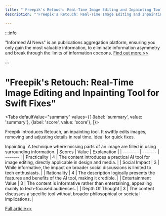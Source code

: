 ```yaml
---
title: "'Freepik's Retouch: Real-Time Image Editing and Inpainting Tool for Swift Fixes'"
description: "'Freepik's Retouch: Real-Time Image Editing and Inpainting Tool for Swift Fixes'"

---
```



:::info

"Informed AI News" is an publications aggregation platform, ensuring you only gain the most valuable information, to eliminate information asymmetry and break through the limits of information cocoons.  [Find out more >>](/)

:::

# "Freepik's Retouch: Real-Time Image Editing and Inpainting Tool for Swift Fixes"


<Tabs
	defaultValue="summary"
	values={[
	{label: 'summary', value: 'summary'},
	{label: 'score', value: 'score'},
]}>
<TabItem value="summary">


Freepik introduces Retouch, an inpainting tool. It swiftly edits images, removing and adjusting details in real time. Ideal for quick fixes.

Inpainting: A technique where missing parts of an image are filled in using surrounding information.
</TabItem>
<TabItem value="score">
	| Scores     | Value   | Explanation |
	| -------- | ------- | ------- |
	| Practicality  | 4    | The content introduces a practical AI tool for image editing, directly applicable in design and media.    |
	| Social Impact | 3     | While informative, the impact on broader social discussions is limited to tech enthusiasts.    |
	| Rationality    | 4    | The description logically presents the features and benefits of the AI tool, making it credible.    |
	| Entertainment Value    | 3    | The content is informative rather than entertaining, appealing mainly to tech-focused audiences.    |
	| Depth Of Thought    | 3    | The content discusses a specific tool without broader philosophical or societal implications.    |
</TabItem>
</Tabs>

[Full article>>](https://x.com/mhdfaran/status/1801571120132526184)
